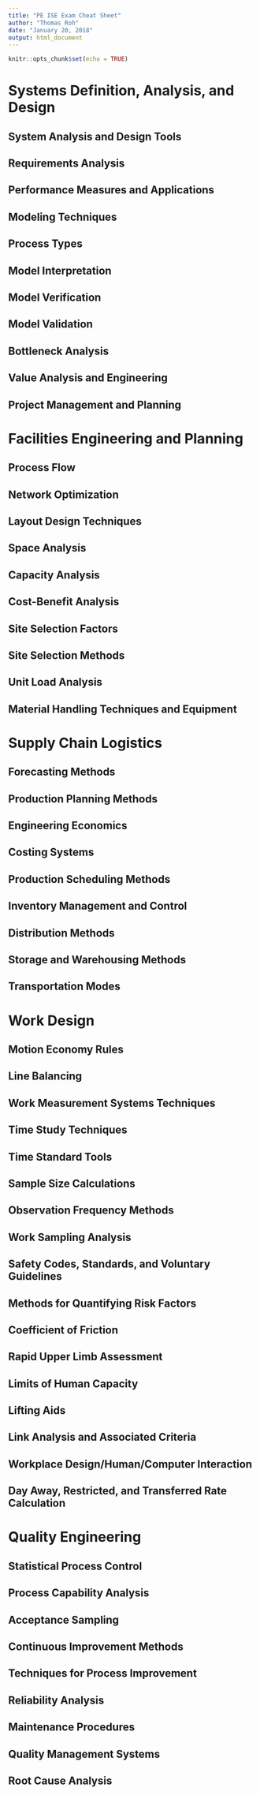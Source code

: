 ```yaml
---
title: "PE ISE Exam Cheat Sheet"
author: "Thomas Roh"
date: "January 20, 2018"
output: html_document
---
```


```r
knitr::opts_chunk$set(echo = TRUE)
```

# Systems Definition, Analysis, and Design

## System Analysis and Design Tools

## Requirements Analysis

## Performance Measures and Applications

## Modeling Techniques

## Process Types

## Model Interpretation

## Model Verification

## Model Validation

## Bottleneck Analysis

## Value Analysis and Engineering

## Project Management and Planning

# Facilities Engineering and Planning

## Process Flow

## Network Optimization

## Layout Design Techniques

## Space Analysis

## Capacity Analysis

## Cost-Benefit Analysis

## Site Selection Factors

## Site Selection Methods

## Unit Load Analysis

## Material Handling Techniques and Equipment

# Supply Chain Logistics

## Forecasting Methods

## Production Planning Methods

## Engineering Economics

## Costing Systems

## Production Scheduling Methods

## Inventory Management and Control

## Distribution Methods

## Storage and Warehousing Methods

## Transportation Modes

# Work Design

## Motion Economy Rules

## Line Balancing

## Work Measurement Systems Techniques

## Time Study Techniques

## Time Standard Tools

## Sample Size Calculations

## Observation Frequency Methods

## Work Sampling Analysis

## Safety Codes, Standards, and Voluntary Guidelines

## Methods for Quantifying Risk Factors

## Coefficient of Friction

## Rapid Upper Limb Assessment

## Limits of Human Capacity

## Lifting Aids

## Link Analysis and Associated Criteria

## Workplace Design/Human/Computer Interaction

## Day Away, Restricted, and Transferred Rate Calculation

# Quality Engineering

## Statistical Process Control

## Process Capability Analysis

## Acceptance Sampling

## Continuous Improvement Methods

## Techniques for Process Improvement

## Reliability Analysis

## Maintenance Procedures

## Quality Management Systems

## Root Cause Analysis